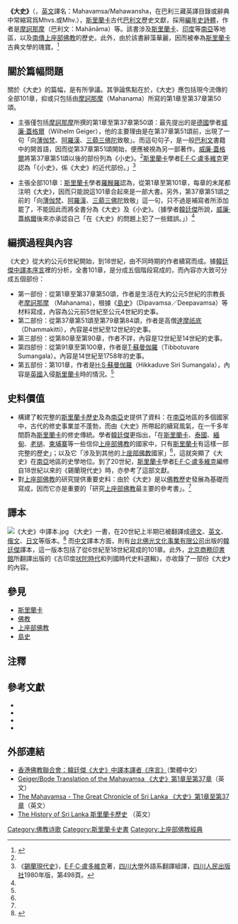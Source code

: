 {{TheravadaBuddhism}}
{{佛教}}

'''《大史》'''（{{lang-pi|Mahāvaṃsa}}，[[英文|英文]]譯名：Mahavamsa/Mahawansha，在巴利三藏英譯目錄或辭典中常縮寫爲Mhvs.或Mhv.），[[斯里蘭卡|斯里蘭卡]]古代[[巴利文|巴利文]]歷史文獻，採用[[編年|編年]][[史詩|史詩體]]，作者是[[摩訶那摩|摩訶那摩]]（巴利文：Mahānāma）等。該書涉及[[斯里蘭卡|斯里蘭卡]]、[[印度|印度]]等[[南亞|南亞]]等地區，以及[[上座部佛教|南傳上座部佛教]]的歷史。此外，由於該書辭藻華麗，因而被奉為[[斯里蘭卡|斯里蘭卡]]古典文學的瑰寶。<ref name="《大史》譯者序">{{Cite web |url=http://www.hkbuddhist.org/magazine/484/484_16.html |title=香港佛教聯合會：韓廷傑《大史》中譯本譯者《序言》 |access-date=2007-11-21 |archive-date=2007-11-08 |archive-url=https://web.archive.org/web/20071108045126/http://www.hkbuddhist.org/magazine/484/484_16.html |dead-url=no }}</ref>

== 關於篇幅問題 ==
關於《大史》的篇幅，是有所爭議。其爭論焦點在於，《大史》應包括現今流傳的全部101章，抑或只包括由[[摩訶那摩|摩訶那摩]]（Mahanama）所寫的第1章至第37章第50頌。

*主張僅包括[[摩訶那摩|摩訶那摩]]所撰的第1章至第37章第50頌：最先提出的是[[德國|德國]]學者[[威廉·蓋格爾|威廉·蓋格爾]]（Wilhelm Geiger），他的主要理由是在第37章第51頌前，出現了一句「向[[薄伽梵|薄伽梵]]、[[阿羅漢|阿羅漢]]、[[三藐三佛陀|三藐三佛陀]]致敬」。而這句句子，是一般[[巴利文|巴利文]]書籍中的開首語，因而從第37章第51頌開始，便應被視為另一部著作。[[威廉·蓋格爾|威廉·蓋格爾]]將第37章第51頌以後的部份列為《小史》。<ref name="《大史》譯者序" />[[斯里蘭卡|斯里蘭卡]]學者[[E·F·C·盧多維克|E·F·C·盧多維克]]更認為「《小史》，係《大史》的近代部份。」<ref>《[[錫蘭現代史|錫蘭現代史]]》，[[E·F·C·盧多維克|E·F·C·盧多維克]]著，[[四川大學|四川大學]]外語系翻譯組譯，[[四川|四川]][[人民出版社|人民出版社]]1980年版，第498頁。</ref>

*主張全部101章：[[斯里蘭卡|斯里蘭卡]]學者[[羅睺羅_(現代)|羅睺羅]]認為，從第1章至第101章，每章的末尾都注明《大史》，因而只能說這101章合起來是一部大書。另外，第37章第51頌之前的「向[[薄伽梵|薄伽梵]]、[[阿羅漢|阿羅漢]]、[[三藐三佛陀|三藐三佛陀]]致敬」這一句，只不過是補寫者所添加罷了，不能因此而將全書分為《大史》及《小史》。（據學者[[韓廷傑|韓廷傑]]所說，[[威廉·蓋格爾|威廉·蓋格爾]]後來亦承認自己「在《大史》的問題上犯了一些錯誤。」）<ref name="《大史》譯者序" />

== 編撰過程與內容 ==
《大史》從大約公元6世紀開始，到18世紀，由不同時期的作者續寫而成。據[[韓廷傑|韓廷傑]][https://web.archive.org/web/20071108045126/http://www.hkbuddhist.org/magazine/484/484_16.html 中譯本序言]裡的分析，全書101章，是分成五個階段寫成的，而內容亦大致可分成五個部份：

*第一部份：從第1章至第37章第50頌，作者是生活在大約公元5世紀的宗教長老[[摩訶那摩|摩訶那摩]] （Mahanama），根據《[[島史|島史]]》（Dipavamsa／Deepavamsa）等材料寫成，內容為公元前5世紀至公元4世紀的史事。
*第二部份：從第37章第51頌至第79章第84頌，作者是高僧[[達摩祇底|達摩祇底]]（Dhammakitti），內容是4世紀至12世紀的史事。
*第三部份：從第80章至第90章，作者不詳，內容是12世紀至14世紀的史事。
*第四部份：從第91章至第100章，作者是[[T·蘇曼伽羅|T·蘇曼伽羅]]（Tibbotuvare Sumangala）。內容是14世紀至1758年的史事。
*第五部份：第101章，作者是[[H·S·蘇曼伽羅|H·S·蘇曼伽羅]]（Hikkaduve Siri Sumangala），內容是[[英國|英國]]入侵[[斯里蘭卡|斯里蘭卡]]時的情況。<ref name="《大史》譯者序" />

== 史料價值 ==
*構建了較完整的[[斯里蘭卡歷史|斯里蘭卡歷史]]及為[[南亞|南亞]]史提供了資料：在[[南亞|南亞]]地區的多個國家中，古代的修史事業並不蓬勃，而由《大史》所帶起的續寫風氣，在一千多年間蔚為[[斯里蘭卡|斯里蘭卡]]的修史傳統。學者[[韓廷傑|韓廷傑]]更指出，「在[[斯里蘭卡|斯里蘭卡]]、[[泰國|泰國]]、[[緬甸|緬甸]]、[[老撾|老撾]]、[[柬埔寨|柬埔寨]]等一些信仰[[上座部佛教|上座部佛教]]的國家中，只有[[斯里蘭卡|斯里蘭卡]]有這樣一部完整的歷史」；以及它「涉及到其他的[[上座部佛教|上座部佛教]]國家」<ref name="《大史》譯者序" />，這就突顯了《大史》在[[南亞|南亞]]地區的史學地位。到了20世紀，[[斯里蘭卡|斯里蘭卡]]學者[[E·F·C·盧多維克|E·F·C·盧多維克]]編修自18世紀以來的《錫蘭現代史》時，亦參考了這部文獻。
*對[[上座部佛教|上座部佛教]]的研究提供重要史料：由於《大史》是以[[佛教|佛教]]歷史發展為基礎而寫成，因而它亦是重要的「研究[[上座部佛教|上座部佛教]]最主要的參考書」。<ref name="《大史》譯者序" />

== 譯本 ==
[[File:《大史》中譯本.jpg|thumb]]
《大史》一書，在20世紀上半期已被翻譯成[[德文|德文]]、[[英文|英文]]、[[俄文|俄文]]、[[日文|日文]]等版本。<ref name="Mahānāma1993">{{cite book|author=Mahānāma|title=''The Mahāvaṃsa, Or, The Great Chronicle of Ceylon''|url=https://books.google.com/books?id=nX2af3kcregC|year=1993|publisher=Asian Educational Services|isbn=978-81-206-0218-2|access-date=2020-05-25|archive-date=2020-08-17|archive-url=https://web.archive.org/web/20200817110240/https://books.google.com/books?id=nX2af3kcregC|dead-url=no}}</ref> 而[[中文|中文]]譯本方面，則有[[台北|台北]][[佛光文化事業有限公司|佛光文化事業有限公司]]出版的[[韓廷傑|韓廷傑]]譯本，這一版本包括了從6世紀至18世紀寫成的101章。此外，[[北京|北京]][[商務印書館|商務印書館]]所翻譯出版的《古印度[[吠陀時代|吠陀時代]]和列國時代史料選輯》，亦收錄了一部份《大史》的內容。

== 參見 ==
* [[斯里蘭卡|斯里蘭卡]]
* [[佛教|佛教]]
* [[上座部佛教|上座部佛教]]
* [[島史|島史]]

== 注釋 ==
{{reflist|2}}

== 參考文獻 ==
<div class="references-small">
*{{cite book|title=《大史》（上）|author=（[[斯里蘭卡|斯里蘭卡]]）[[摩訶那摩|摩訶那摩]]|others=[[韓廷傑|韓廷傑]]譯|location=[[台北|台北]]|publisher=[[佛光文化事業有限公司|佛光文化事業有限公司]]（1996）ISBN 957-543-475-7|language=zh}}
*{{cite book|title=《大史》（下）|author=（[[斯里蘭卡|斯里蘭卡]]）[[摩訶那摩|摩訶那摩]]|others=[[韓廷傑|韓廷傑]]譯|location=[[台北|台北]]|publisher=[[佛光文化事業有限公司|佛光文化事業有限公司]]（1996）ISBN 957-543-476-5|language=zh}}
*{{cite book|title=《古印度吠陀時代和列國時代史料選輯》|location=[[北京|北京]]|publisher=[[商務印書館|商務印書館]]（1998）|language=zh}}
*{{cite book|title=《[[錫蘭現代史|錫蘭現代史]]》|author=（[[斯里蘭卡|斯里蘭卡]]）[[E·F·C·盧多維克|E·F·C·盧多維克]]|others=[[四川大學|四川大學]]外語系翻譯組譯|location=[[成都|成都]]|publisher=[[四川|四川]][[人民出版社|人民出版社]]（1980）|language=zh}}

== 外部連結 ==
* [https://web.archive.org/web/20071108045126/http://www.hkbuddhist.org/magazine/484/484_16.html 香港佛教聯合會：韓廷傑《大史》中譯本譯者《序言》]（繁體中文）
* [http://lakdiva.org/mahavamsa/ Geiger/Bode Translation of the Mahavamsa 《大史》第1章至第37章]{{Wayback|url=http://lakdiva.org/mahavamsa/ |date=20110709153201 }}（英文）
* [http://www.vipassana.com/resources/mahavamsa/index.php The Mahavamsa - The Great Chronicle of Sri Lanka 《大史》第1章至第37章]{{Wayback|url=http://www.vipassana.com/resources/mahavamsa/index.php |date=20100224090046 }}（英文）
* [http://www.mahavamsa.org/ The History of Sri Lanka 斯里蘭卡歷史] {{Wayback|url=http://www.mahavamsa.org/ |date=20210125225457 }}（英文）

[[Category:佛教诗歌|Category:佛教诗歌]]
[[Category:斯里蘭卡史書|Category:斯里蘭卡史書]]
[[Category:上座部佛教經典|Category:上座部佛教經典]]